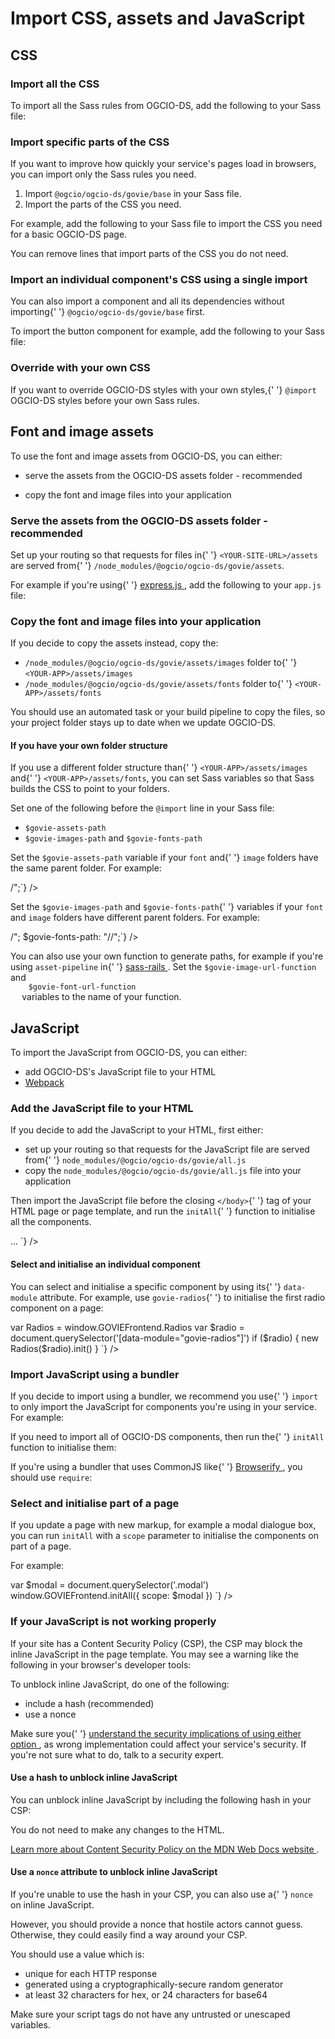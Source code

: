 
<Meta title="Docs/Import CSS, assets and JavaScript" />

<h1>Import CSS, assets and JavaScript</h1>

<h2>CSS</h2>
<h3>Import all the CSS</h3>
<p>
  To import all the Sass rules from OGCIO-DS, add the following to your Sass
  file:
</p>
<CodeSnippet code={`@import "@ogcio/ogcio-ds/govie/all";`} />

<h3>Import specific parts of the CSS</h3>
<p>
  If you want to improve how quickly your service's pages load in browsers, you
  can import only the Sass rules you need.
</p>
<ol>
  <li>
    Import <code>@ogcio/ogcio-ds/govie/base</code> in your Sass file.
  </li>
  <li>Import the parts of the CSS you need.</li>
</ol>
<p>
  For example, add the following to your Sass file to import the CSS you need
  for a basic OGCIO-DS page.
</p>
<CodeSnippet
  code={`@import "@ogcio/ogcio-ds/govie/base";\n
@import "@ogcio/ogcio-ds/govie/core/all";
@import "@ogcio/ogcio-ds/govie/objects/all";
@import "@ogcio/ogcio-ds/govie/components/footer";
@import "@ogcio/ogcio-ds/govie/components/header";
@import "@ogcio/ogcio-ds/govie/components/skip-link";
@import "@ogcio/ogcio-ds/govie/utilities/all";
@import "@ogcio/ogcio-ds/govie/overrides/all";
`}
/>
<p>You can remove lines that import parts of the CSS you do not need.</p>

<h3>Import an individual component's CSS using a single import</h3>
<p>
  You can also import a component and all its dependencies without importing{' '}
  <code>@ogcio/ogcio-ds/govie/base</code> first.
</p>
<p>
  To import the button component for example, add the following to your Sass
  file:
</p>
<CodeSnippet
  code={`@import "@ogcio/ogcio-ds/govie/components/button/button";`}
/>

<h3>Override with your own CSS</h3>
<p>
  If you want to override OGCIO-DS styles with your own styles,{' '}
  <code>@import</code> OGCIO-DS styles before your own Sass rules.
</p>

<h2 id="fonts-and-images-assets">Font and image assets</h2>
<p>To use the font and image assets from OGCIO-DS, you can either:</p>
<ul>
  <li>
    <p>serve the assets from the OGCIO-DS assets folder - recommended</p>
  </li>
  <li>
    <p>copy the font and image files into your application</p>
  </li>
</ul>

<h3>Serve the assets from the OGCIO-DS assets folder - recommended</h3>
<p>
  Set up your routing so that requests for files in{' '}
  <code>&lt;YOUR-SITE-URL&gt;/assets</code> are served from{' '}
  <code>/node_modules/@ogcio/ogcio-ds/govie/assets</code>.
</p>
<p>
  For example if you're using{' '}
  <a href="https://expressjs.com/" target="_blank" rel="noopener">
    express.js
  </a>
  , add the following to your <code>app.js</code> file:
</p>
<CodeSnippet
  code={`var path = require('path');
app.use('/assets', express.static(path.join(__dirname, '@ogcio/ogcio-ds/govie/assets')))`}
/>

<h3>Copy the font and image files into your application</h3>
<p>If you decide to copy the assets instead, copy the:</p>
<ul>
  <li>
    <code>/node_modules/@ogcio/ogcio-ds/govie/assets/images</code> folder to{' '}
    <code>&lt;YOUR-APP&gt;/assets/images</code>
  </li>
  <li>
    <code>/node_modules/@ogcio/ogcio-ds/govie/assets/fonts</code> folder to{' '}
    <code>&lt;YOUR-APP&gt;/assets/fonts</code>
  </li>
</ul>
<p>
  You should use an automated task or your build pipeline to copy the files, so
  your project folder stays up to date when we update OGCIO-DS.
</p>

<h4>If you have your own folder structure</h4>
<p>
  If you use a different folder structure than{' '}
  <code>&lt;YOUR-APP&gt;/assets/images</code> and{' '}
  <code>&lt;YOUR-APP&gt;/assets/fonts</code>, you can set Sass variables so that
  Sass builds the CSS to point to your folders.
</p>
<p>
  Set one of the following before the <code>@import</code> line in your Sass
  file:
</p>
<ul>
  <li>
    <code>$govie-assets-path</code>
  </li>
  <li>
    <code>$govie-images-path</code> and <code>$govie-fonts-path</code>
  </li>
</ul>
<p>
  Set the <code>$govie-assets-path</code> variable if your <code>font</code> and{' '}
  <code>image</code> folders have the same parent folder. For example:
</p>
<CodeSnippet code={`$govie-assets-path: "/<YOUR-ASSETS-FOLDER>/";`} />
<p>
  Set the <code>$govie-images-path</code> and <code>$govie-fonts-path</code>{' '}
  variables if your <code>font</code> and <code>image</code> folders have
  different parent folders. For example:
</p>
<CodeSnippet
  code={`$govie-images-path: "/<YOUR-IMAGES-FOLDER>/";
$govie-fonts-path: "/<YOUR-FONTS-FOLDER>/";`}
/>
<p>
  You can also use your own function to generate paths, for example if you're
  using <code>asset-pipeline</code> in{' '}
  <a href="https://github.com/rails/sass-rails" target="_blank" rel="noopener">
    sass-rails
  </a>
  . Set the <code>$govie-image-url-function</code> and <code>
    $govie-font-url-function
  </code> variables to the name of your function.
</p>

<h2 id="import-javascript">JavaScript</h2>
<p>To import the JavaScript from OGCIO-DS, you can either:</p>
<ul>
  <li>add OGCIO-DS's JavaScript file to your HTML</li>
  <li>
    <a href="https://webpack.js.org/" target="_blank" rel="noopener">
      Webpack
    </a>
  </li>
</ul>
<h3>Add the JavaScript file to your HTML</h3>
<p>If you decide to add the JavaScript to your HTML, first either:</p>
<ul>
  <li>
    set up your routing so that requests for the JavaScript file are served from{' '}
    <code>node_modules/@ogcio/ogcio-ds/govie/all.js</code>
  </li>
  <li>
    copy the <code>node_modules/@ogcio/ogcio-ds/govie/all.js</code> file into
    your application
  </li>
</ul>
<p>
  Then import the JavaScript file before the closing <code>&lt;/body&gt;</code>{' '}
  tag of your HTML page or page template, and run the <code>initAll</code>{' '}
  function to initialise all the components.
</p>
<CodeSnippet
  code={`<body>
...
  <script src="<YOUR-APP>/<YOUR-JS-FILE>.js"></script>
  <script>
    window.GOVIEFrontend.initAll()
  </script>
</body>`}
/>

<h4>Select and initialise an individual component</h4>
<p>
  You can select and initialise a specific component by using its{' '}
  <code>data-module</code> attribute. For example, use <code>govie-radios</code>{' '}
  to initialise the first radio component on a page:
</p>
<CodeSnippet
  code={`<script>
    var Radios = window.GOVIEFrontend.Radios
    var $radio = document.querySelector('[data-module="govie-radios"]')
    if ($radio) {
      new Radios($radio).init()
    }
  </script>`}
/>

<h3>Import JavaScript using a bundler</h3>
<p>
  If you decide to import using a bundler, we recommend you use{' '}
  <code>import</code> to only import the JavaScript for components you're using
  in your service. For example:
</p>
<CodeSnippet
  code={`
\n
var $skipLink = document.querySelector('[data-module="govie-skip-link"]')
if ($skipLink) {
  new SkipLink($skipLink).init()
}
\n
var $radios = document.querySelectorAll('[data-module="govie-radios]')
if ($radios) {
  for (var i = 0; i < $radios.length; i++) {
    new Radios($radios[i]).init()
  }
}`}
/>

<p>
  If you need to import all of OGCIO-DS components, then run the{' '}
  <code>initAll</code> function to initialise them:
</p>
<CodeSnippet
  code={`import { initAll } from '@ogcio/ogcio-ds'
initAll()`}
/>
<p>
  If you're using a bundler that uses CommonJS like{' '}
  <a href="http://browserify.org/" target="_blank" rel="noopener">
    Browserify
  </a>
  , you should use <code>require</code>:
</p>
<CodeSnippet
  code={`const GOVIEFrontend = require('@ogcio/ogcio-ds')
GOVIEFrontend.initAll()`}
/>

<h3>Select and initialise part of a page</h3>
<p>
  If you update a page with new markup, for example a modal dialogue box, you
  can run <code>initAll</code> with a <code>scope</code> parameter to initialise
  the components on part of a page.
</p>
<p>For example:</p>
<CodeSnippet
  code={`<script>
  var $modal = document.querySelector('.modal')
  window.GOVIEFrontend.initAll({
    scope: $modal
  })
</script>`}
/>

<h3>If your JavaScript is not working properly</h3>
<p>
  If your site has a Content Security Policy (CSP), the CSP may block the inline
  JavaScript in the page template. You may see a warning like the following in
  your browser's developer tools:
</p>
<CodeSnippet
  code={`Refused to execute inline script because it violates the following Content Security Policy directive: "default-src 'self'".
`}
/>

<p>To unblock inline JavaScript, do one of the following:</p>
<ul>
  <li>include a hash (recommended)</li>
  <li>use a nonce</li>
</ul>
<p>
  Make sure you{' '}
  <a
    href="https://www.w3.org/TR/CSP/#security-considerations"
    target="_blank"
    rel="noopener"
  >
    understand the security implications of using either option
  </a>
  , as wrong implementation could affect your service's security. If you're not sure
  what to do, talk to a security expert.
</p>

<h4>Use a hash to unblock inline JavaScript</h4>
<p>
  You can unblock inline JavaScript by including the following hash in your CSP:
</p>
<CodeSnippet code={`sha256-+6WnXIl4mbFTCARd8N3COQmT3bJJmo32N8q8ZSQAIcU=`} />
<p>You do not need to make any changes to the HTML.</p>
<p>
  <a
    href="https://developer.mozilla.org/en-US/docs/Web/HTTP/CSP"
    target="_blank"
    rel="noopener"
  >
    Learn more about Content Security Policy on the MDN Web Docs website
  </a>
  .
</p>

<h4>
  Use a <code>nonce</code> attribute to unblock inline JavaScript
</h4>
<p>
  If you're unable to use the hash in your CSP, you can also use a{' '}
  <code>nonce</code> on inline JavaScript.
</p>
<p>
  However, you should provide a nonce that hostile actors cannot guess.
  Otherwise, they could easily find a way around your CSP.
</p>
<p>You should use a value which is:</p>

<ul>
  <li>unique for each HTTP response</li>
  <li>generated using a cryptographically-secure random generator</li>
  <li>at least 32 characters for hex, or 24 characters for base64</li>
</ul>
<p>
  Make sure your script tags do not have any untrusted or unescaped variables.
</p>
